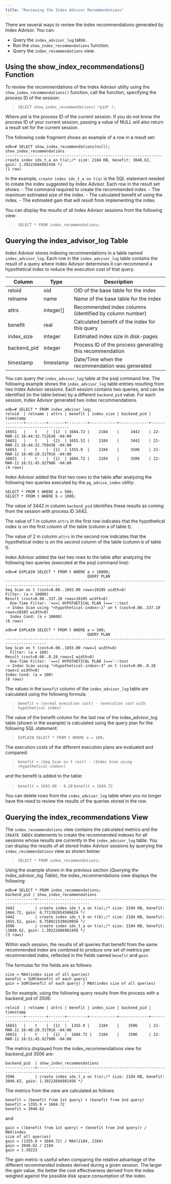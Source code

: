```yaml
---
title: "Reviewing the Index Advisor Recommendations"
---
```


<div id="reviewing_the_index_advisor_recommendations" class="registered_link"></div>

There are several ways to review the index recommendations generated by Index Advisor. You can:

-   Query the `index_advisor_log` table.
-   Run the `show_index_recommendations` function.
-   Query the `index_recommendations` view.

## Using the show_index_recommendations() Function

To review the recommendations of the Index Advisor utility using the `show_index_recommendations()` function, call the function, specifying the process ID of the session:

> `SELECT show_index_recommendations( *pid* );`

Where *pid* is the process ID of the current session. If you do not know the process ID of your current session, passing a value of NULL will also return a result set for the current session.

The following code fragment shows an example of a row in a result set:

```text
edb=# SELECT show_index_recommendations(null);
show_index_recommendations
---------------------------------------------------------------------
create index idx_t_a on t(a);/* size: 2184 KB, benefit: 3040.62,
gain: 1.39222666981456 */
(1 row)
```

In the example, `create index idx_t_a on t(a)` is the SQL statement needed to create the index suggested by Index Advisor. Each row in the result set shows: - The command required to create the recommended index. - The maximum estimated size of the index. - The calculated benefit of using the index. - The estimated gain that will result from implementing the index.

You can display the results of all Index Advisor sessions from the following view:

> `SELECT * FROM index_recommendations;`

## Querying the index_advisor_log Table

Index Advisor stores indexing recommendations in a table named `index_advisor_log`. Each row in the `index_advisor_log` table contains the result of a query where Index Advisor determines it can recommend a hypothetical index to reduce the execution cost of that query.

| Column      | Type       | Description                                              |
| ----------- | ---------- | -------------------------------------------------------- |
| reloid      | oid        | OID of the base table for the index                      |
| relname     | name       | Name of the base table for the index                     |
| attrs       | integer\[] | Recommended index columns (identified by column number)  |
| benefit     | real       | Calculated benefit of the index for this query           |
| index_size  | integer    | Estimated index size in disk-pages                       |
| backend_pid | integer    | Process ID of the process generating this recommendation |
| timestamp   | timestamp  | Date/Time when the recommendation was generated          |

You can query the `index_advisor_log` table at the psql command line. The following example shows the `index_advisor_log` table entries resulting from two Index Advisor sessions. Each session contains two queries, and can be identified (in the table below) by a different `backend_pid` value. For each session, Index Advisor generated two index recommendations.

```text
edb=# SELECT * FROM index_advisor_log;
reloid  | relname | attrs | benefit | index_size | backend_pid | timestamp
--------+---------+-------+---------+------------+-------------+----------------------------------
16651   |    t    |  {1}  | 1684.72 |    2184    |     3442    | 22-MAR-11 16:44:32.712638 -04:00
16651   |    t    |  {2}  | 1655.52 |    2184    |     3442    | 22-MAR-11 16:44:32.759436 -04:00
16651   |    t    |  {1}  | 1355.9  |    2184    |     3506    | 22-MAR-11 16:48:28.317016 -04:00
16651   |    t    |  {1}  | 1684.72 |    2184    |     3506    | 22-MAR-11 16:51:45.927906 -04:00
(4 rows)
```

Index Advisor added the first two rows to the table after analyzing the following two queries executed by the `pg_advise_index` utility:

```text
SELECT * FROM t WHERE a = 500;
SELECT * FROM t WHERE b < 1000;
```

The value of 3442 in column `backend_pid` identifies these results as coming from the session with process ID 3442.

The value of 1 in column `attrs` in the first row indicates that the hypothetical index is on the first column of the table (column a of table t).

The value of 2 in column `attrs` in the second row indicates that the hypothetical index is on the second column of the table (column b of table t).

Index Advisor added the last two rows to the table after analyzing the following two queries (executed at the psql command line):

```text
edb=# EXPLAIN SELECT * FROM t WHERE a < 10000;
                                    QUERY PLAN
----------------------------------------------------------------------------------------------
Seq Scan on t (cost=0.00..1693.00 rows=10105 width=8)
Filter: (a < 10000)
Result (cost=0.00..337.10 rows=10105 width=8)
  One-Time Filter: '===[ HYPOTHETICAL PLAN ]==='::text
-> Index Scan using "<hypothetical-index>:1" on t (cost=0.00..337.10
rows=10105 width=8)
  Index Cond: (a < 10000)
(6 rows)

edb=# EXPLAIN SELECT * FROM t WHERE a = 100;
                                    QUERY PLAN
----------------------------------------------------------------------------------------
Seq Scan on t (cost=0.00..1693.00 rows=1 width=8)
  Filter: (a = 100)
Result (cost=0.00..8.28 rows=1 width=8)
  One-Time Filter: '===[ HYPOTHETICAL PLAN ]==='::text
-> Index Scan using "<hypothetical-index>:3" on t (cost=0.00..8.28
rows=1 width=8)
Index Cond: (a = 100)
(6 rows)
```

The values in the `benefit` column of the `index_advisor_log` table are calculated using the following formula:

> `benefit = (normal execution cost) - (execution cost with hypothetical index)`

The value of the benefit column for the last row of the index_advisor_log table (shown in the example) is calculated using the query plan for the following SQL statement:

> `EXPLAIN SELECT * FROM t WHERE a = 100;`

The execution costs of the different execution plans are evaluated and compared:

> `benefit = (Seq Scan on t cost) - (Index Scan using <hypothetical-index>)`

and the benefit is added to the table:

> `benefit = 1693.00 - 8.28` `benefit = 1684.72`

You can delete rows from the `index_advisor_log` table when you no longer have the need to review the results of the queries stored in the row.

## Querying the index_recommendations View

The `index_recommendations` view contains the calculated metrics and the `CREATE INDEX` statements to create the recommended indexes for all sessions whose results are currently in the `index_advisor_log` table. You can display the results of all stored Index Advisor sessions by querying the `index_recommendations` view as shown below:

> `SELECT * FROM index_recommendations;`

Using the example shown in the previous section (*Querying the index_advisor_log Table*), the index_recommendations view displays the following:

```text
edb=# SELECT * FROM index_recommendations;
backend_pid | show_index_recommendations
-------------+---------------------------------------------------------------------------------------------
3442         | create index idx_t_a on t(a);/* size: 2184 KB, benefit: 1684.72, gain: 0.771392654586624 */
3442         | create index idx_t_b on t(b);/* size: 2184 KB, benefit: 1655.52, gain: 0.758021539820856 */
3506         | create index idx_t_a on t(a);/* size: 2184 KB, benefit: \3040.62, gain: 1.39222666981456 */
(3 rows)
```

Within each session, the results of all queries that benefit from the same recommended index are combined to produce one set of metrics per recommended index, reflected in the fields named `benefit` and `gain`.

The formulas for the fields are as follows:

```text
size = MAX(index size of all queries)
benefit = SUM(benefit of each query)
gain = SUM(benefit of each query) / MAX(index size of all queries)
```

So for example, using the following query results from the process with a backend_pid of 3506:

```text
reloid  | relname | attrs | benefit | index_size | backend_pid | timestamp
--------+---------+-------+---------+------------+-------------+----------------------------------
16651   |    t    |  {1}  |  1355.9 |    2184    |    3506     | 22-MAR-11 16:48:28.317016 -04:00
16651   |    t    |  {1}  |  1684.72 |   2184    |    3506     | 22-MAR-11 16:51:45.927906 -04:00
```

The metrics displayed from the index_recommendations view for backend_pid 3506 are:

```text
backend_pid  | show_index_recommendations
-------------+---------------------------------------------------------------------------------------------
3506         | create index idx_t_a on t(a);/* size: 2184 KB, benefit: 3040.62, gain: 1.39222666981456 */
```

The metrics from the view are calculated as follows:

```text
benefit = (benefit from 1st query) + (benefit from 2nd query)
benefit = 1355.9 + 1684.72
benefit = 3040.62
```

and

```text
gain = ((benefit from 1st query) + (benefit from 2nd query)) / MAX(index
size of all queries)
gain = (1355.9 + 1684.72) / MAX(2184, 2184)
gain = 3040.62 / 2184
gain = 1.39223
```

The gain metric is useful when comparing the relative advantage of the different recommended indexes derived during a given session. The larger the gain value, the better the cost effectiveness derived from the index weighed against the possible disk space consumption of the index.
